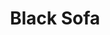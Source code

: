 ---
title: "Black Sofa"
meta_title: "Black Sofa craft"
description: "Craft de Black Sofa"
rank: "s"
draft: false
name: "Black Sofa"
recipe_img: "https://wiki.pokexgames.com/images/4/4d/Black_Sofa_RankS.png"
level: 105
craft_time: 14400
result: 1
value_npc: 1
ingredients:
  - name: "Drawing Clipboards"
    quantity: 15
    item_img: "https://wiki.pokexgames.com/images/3/36/Drawing_Clipboard.png"
    value_npc: 1
  - name: "Mount Horn"
    quantity: 1
    item_img: "https://wiki.pokexgames.com/images/3/34/Mount_Horn.png"
    value_npc: 1
  - name: "Black Wool Ball"
    quantity: 7
    item_img: "https://wiki.pokexgames.com/images/0/06/Black_Wool_Ball.png"
    value_npc: 1
  - name: "Corrupted Champion Belt"
    quantity: 6
    item_img: "https://wiki.pokexgames.com/images/6/6b/Corrupted-Belt-of-Champion.gif"
    value_npc: 1
---